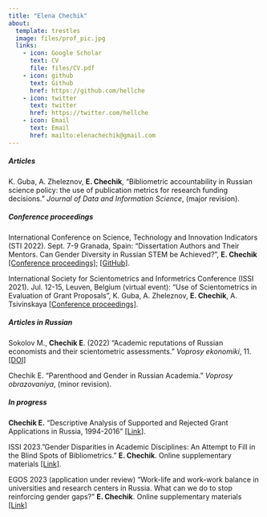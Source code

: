 ```yaml
---
title: "Elena Chechik"
about:
  template: trestles
  image: files/prof_pic.jpg
  links:
    - icon: Google Scholar
      text: CV
      file: files/CV.pdf
    - icon: github
      text: Github
      href: https://github.com/hellche
    - icon: twitter
      text: twitter
      href: https://twitter.com/hellche
    - icon: Email
      text: Email
      href: mailto:elenachechik@gmail.com
---
```


##### Articles

K. Guba, A. Zheleznov, **E. Chechik**, "Bibliometric accountability in Russian science policy: the use of publication metrics for research funding decisions." *Journal of Data and Information Science*, (major revision).

##### Conference proceedings

International Conference on Science, Technology and Innovation Indicators (STI 2022). Sept. 7-9 Granada, Spain: "Dissertation Authors and Their Mentors. Can Gender Diversity in Russian STEM be Achieved?", **E. Chechik** [\[Conference proceedings\]](https://zenodo.org/record/6956906#.ZAJ8nexBw-R); [\[GitHub\]](https://github.com/hellche/stem_sti).

International Society for Scientometrics and Informetrics Conference (ISSI 2021). Jul. 12-15, Leuven, Belgium (virtual event): "Use of Scientometrics in Evaluation of Grant Proposals", K. Guba, A. Zheleznov, **E. Chechik**, A. Tsivinskaya [\[Conference proceedings\]](https://www.issi-society.org/publications/issi-conference-proceedings/proceedings-of-issi-2021/).

##### Articles in Russian

Sokolov M., **Chechik E**. (2022) "Academic reputations of Russian economists and their scientometric assessments." *Voprosy ekonomiki*, 11. [\[DOI\]](https://doi.org/10.32609/0042-8736-2022-11-117-135)

Chechik E. "Parenthood and Gender in Russian Academia." *Voprosy obrazovaniya*, (minor revision).

##### In progress

**Chechik E.** "Descriptive Analysis of Supported and Rejected Grant Applications in Russia, 1994-2016" [\[Link\]](https://hellche.github.io/grant_applications/).

ISSI 2023."Gender Disparities in Academic Disciplines: An Attempt to Fill in the Blind Spots of Bibliometrics." **E. Chechik**. Online supplementary materials [\[Link\]](https://hellche.github.io/issi2023/).

EGOS 2023 (application under review) "Work-life and work-work balance in universities and research centers in Russia. What can we do to stop reinforcing gender gaps?" **E. Chechik**. Online supplementary materials [\[Link\]](https://hellche.github.io/egos2023/)

<!-- Presentations -->

<!-- wp -->
